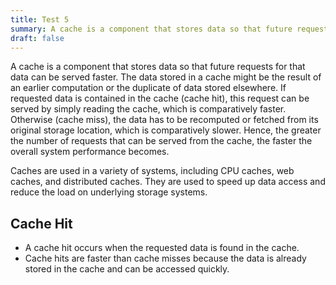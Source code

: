 ```yaml
---
title: Test 5
summary: A cache is a component that stores data so that future requests for that data can be served faster.
draft: false
---
```


A cache is a component that stores data so that future requests for that data can be served faster. The data stored in a cache might be the result of an earlier computation or the duplicate of data stored elsewhere. If requested data is contained in the cache (cache hit), this request can be served by simply reading the cache, which is comparatively faster. Otherwise (cache miss), the data has to be recomputed or fetched from its original storage location, which is comparatively slower. Hence, the greater the number of requests that can be served from the cache, the faster the overall system performance becomes.

Caches are used in a variety of systems, including CPU caches, web caches, and distributed caches. They are used to speed up data access and reduce the load on underlying storage systems.

## Cache Hit
- A cache hit occurs when the requested data is found in the cache.
- Cache hits are faster than cache misses because the data is already stored in the cache and can be accessed quickly.